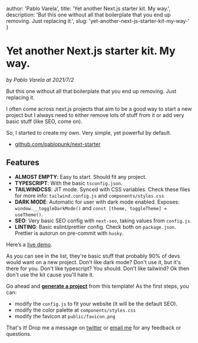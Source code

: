 

  author: 'Pablo Varela',
  title: 'Yet another Next.js starter kit. My way.',
  description: 'But this one without all that boilerplate that you end up removing. Just replacing it.',
  slug: 'yet-another-next-js-starter-kit-my-way-'
}

# Yet another Next.js starter kit. My way.

<i className="text-xs text-neutral-8">by Pablo Varela at 2021/7/2</i>

<FeatureImage src="/posts/images/yet-another-next-js-starter-kit-my-way-.png" />

But this one without all that boilerplate that you end up removing. Just replacing it.

I often come across next.js projects that aim to be a good way to start a new project but I always need to either remove lots of stuff from it or add very basic stuff (like SEO, come on).

So, I started to create my own. Very simple, yet powerful by default.

* [github.com/pablopunk/next-starter](https://github.com/pablopunk/next-starter)

## Features

* **ALMOST EMPTY**: Easy to start. Should fit any project.
* **TYPESCRIPT**: With the basic `tsconfig.json`.
* **TAILWINDCSS**: JIT mode. Synced with CSS variables. Check these files for more info: `tailwind.config.js` and `components/styles.css`
* **DARK MODE**: Automatic for user with dark mode enabled. Exposes: `window.__toggleDarkMode()` and `const [theme, toggleTheme] = useTheme()`.
* **SEO**: Very basic SEO config with `next-seo`, taking values from `config.js`.
* **LINTING**: Basic eslint/prettier config. Check both on `package.json`. Prettier is autorun on pre-commit with `husky`.

Here’s a [live demo](https://next-starter.pablopunk.com).

As you can see in the list, they're basic stuff that probably 90% of devs would want on a new project. Don't like dark mode? Don't use it, but it's there for you. Don't like typescript? You should. Don't like tailwind? Ok then don't use the kit cause you'll hate it.

Go ahead and **[generate a project](https://github.com/pablopunk/next-starter/generate)** from this template! As the first steps, you can:

* modify the `config.js` to fit your website (it will be the default SEO).
* modify the color palette at `components/styles.css`
* modify the favicon at `public/favicon.png`

That's it! Drop me a message on [twitter](http://twitter.com/pablopunk) or [email me](mailto:pablo@pablopunk.com) for any feedback or questions.
